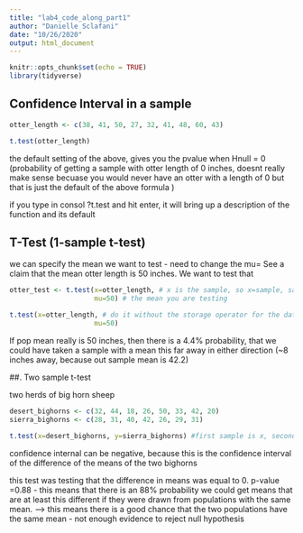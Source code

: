 ```yaml
---
title: "lab4_code_along_part1"
author: "Danielle Sclafani"
date: "10/26/2020"
output: html_document
---
```


```r
knitr::opts_chunk$set(echo = TRUE)
library(tidyverse)
```

## Confidence Interval in a sample

```r
otter_length <- c(38, 41, 50, 27, 32, 41, 48, 60, 43)

t.test(otter_length)
```

the default setting of the above, gives you the pvalue when Hnull = 0 (probability of getting a sample with otter length of 0 inches, doesnt really make sense becuase you would never have an otter with a length of 0 but that is just the default of the above formula )

if you type in consol ?t.test and hit enter, it will bring up a description of the function and its default


## T-Test (1-sample t-test)

we can specify the mean we want to test - need to change the mu=
See a claim that the mean otter length is 50 inches. We want to test that

```r
otter_test <- t.test(x=otter_length, # x is the sample, so x=sample, sample in this case is otter_length #using the storing operator <-, the data is being stored in the environment
                     mu=50) # the mean you are testing

t.test(x=otter_length, # do it without the storage operator for the data to come up below
                     mu=50)
```

If pop mean really is 50 inches, then there is a 4.4% probability, that we could have taken a sample with a mean this far away in either direction (~8 inches away, because out sample mean is 42.2)


##. Two sample t-test

two herds of big horn sheep

```r
desert_bighorns <- c(32, 44, 18, 26, 50, 33, 42, 20)
sierra_bighorns <- c(28, 31, 40, 42, 26, 29, 31)

t.test(x=desert_bighorns, y=sierra_bighorns) #first sample is x, second sample is y

```

confidence internal can be negative, because this is the confidence interval of the difference of the means of the two bighorns

this test was testing that the difference in means was equal to 0. 
p-value =0.88 - this means that there is an 88% probability we could get means that are at least this different if they were drawn from populations with the same mean. --> this means there is a good chance that the two populations have the same mean - not enough evidence to reject null hypothesis
